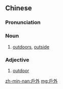 {{also|户外}}
==Chinese==
{{zh-forms|s=户外}}

===Pronunciation===
{{zh-pron
|m=hùwài
|cat=n,a
}}

===Noun===
{{zh-noun}}

# [[outdoors]], [[outside]]

===Adjective===
{{zh-adj}}

# [[outdoor]]

[[zh-min-nan:戶外]]
[[mg:戶外]]